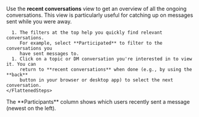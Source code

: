 
Use the **recent conversations** view to get
an overview of all the ongoing conversations. This view is particularly useful
for catching up on messages sent while you were away.

<Tabs>
  <TabItem label="Desktop/Web">
    <FlattenedSteps>
      <GoToRecentConversations />

      1. The filters at the top help you quickly find relevant conversations.
         For example, select **Participated** to filter to the conversations you
         have sent messages to.
      1. Click on a topic or DM conversation you're interested in to view it. You can
         return to **recent conversations** when done (e.g., by using the **back**
         button in your browser or desktop app) to select the next conversation.
    </FlattenedSteps>
  </TabItem>
</Tabs>

<ZulipTip>
  The **Participants** column shows which users recently sent a message (newest on the left).
</ZulipTip>
